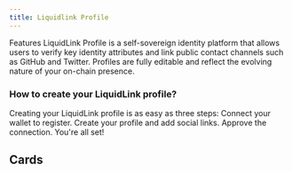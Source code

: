 ```yaml
---
title: Liquidlink Profile
---
```


Features
LiquidLink Profile is a self-sovereign identity platform that allows users to verify key identity attributes and link public contact channels such as GitHub and Twitter.
Profiles are fully editable and reflect the evolving nature of your on-chain presence.


### How to create your LiquidLink profile?
Creating your LiquidLink profile is as easy as three steps:
Connect your wallet to register.
Create your profile and add social links.
Approve the connection.
You're all set!
## Cards

<Cards>
  <Card title="Learn more about Next.js" href="https://nextjs.org/docs" />
  <Card title="Learn more about Fumadocs" href="https://fumadocs.vercel.app" />
</Cards>

